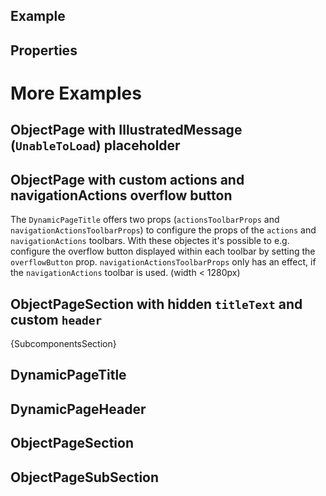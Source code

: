 
<Meta of={ComponentStories} />

<DocsHeader />

## Example

<Canvas of={ComponentStories.Default} />

## Properties

<ControlsWithNote of={ComponentStories.Default} />

# More Examples

## ObjectPage with IllustratedMessage (`UnableToLoad`) placeholder

<Canvas of={ComponentStories.WithIllustratedMessage} />

## ObjectPage with custom actions and navigationActions overflow button

The `DynamicPageTitle` offers two props (`actionsToolbarProps` and `navigationActionsToolbarProps`) to configure the props of the `actions` and `navigationActions` toolbars.
With these objectes it's possible to e.g. configure the overflow button displayed within each toolbar by setting the `overflowButton` prop.
`navigationActionsToolbarProps` only has an effect, if the `navigationActions` toolbar is used. (width < 1280px)

<Canvas of={ComponentStories.WithCustomOverflowButton} />

## ObjectPageSection with hidden `titleText` and custom `header`

<Canvas of={ComponentStories.SectionWithCustomHeader} />

<Markdown>{SubcomponentsSection}</Markdown>

## DynamicPageTitle

<Description of={DynamicPageTitle} />

<ArgTypesWithNote of={DynamicPageTitle} />

## DynamicPageHeader

<Description of={DynamicPageHeader} />

<ArgTypesWithNote of={DynamicPageHeader} />

## ObjectPageSection

<Description of={ObjectPageSection} />

<ArgTypesWithNote of={ObjectPageSection} />

## ObjectPageSubSection

<Description of={ObjectPageSubSection} />

<ArgTypesWithNote of={ObjectPageSubSection} />

<Footer />
